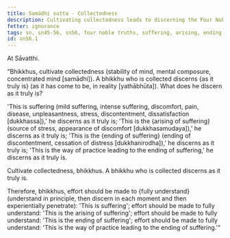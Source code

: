 ```yaml
---
title: Samādhi sutta - Collectedness
description: Cultivating collectedness leads to discerning the Four Noble Truths.
fetter: ignorance
tags: sn, sn45-56, sn56, four noble truths, suffering, arising, ending, cessation, way of practice, path
id: sn56.1
---
```


At Sāvatthi.

"Bhikkhus, cultivate collectedness (stability of mind, mental composure, concentrated mind [samādhi]). A bhikkhu who is collected discerns \{as it truly is} (as it has come to be, in reality [yathābhūta]). What does he discern as it truly is?

'This is suffering (mild suffering, intense suffering, discomfort, pain, disease, unpleasantness, stress, discontentment, dissatisfaction [dukkhassa]),' he discerns as it truly is;
'This is the \{arising of suffering} (source of stress, appearance of discomfort [dukkhasamudaya]),' he discerns as it truly is;
'This is the \{ending of suffering} (ending of discontentment, cessation of distress [dukkhanirodha]),' he discerns as it truly is;
'This is the way of practice leading to the ending of suffering,' he discerns as it truly is.

Cultivate collectedness, bhikkhus. A bhikkhu who is collected discerns as it truly is.

Therefore, bhikkhus, effort should be made to \{fully understand} (understand in principle, then discern in each moment and then experientially penetrate): 'This is suffering';
effort should be made to fully understand: 'This is the arising of suffering';
effort should be made to fully understand: 'This is the ending of suffering';
effort should be made to fully understand: 'This is the way of practice leading to the ending of suffering.'"